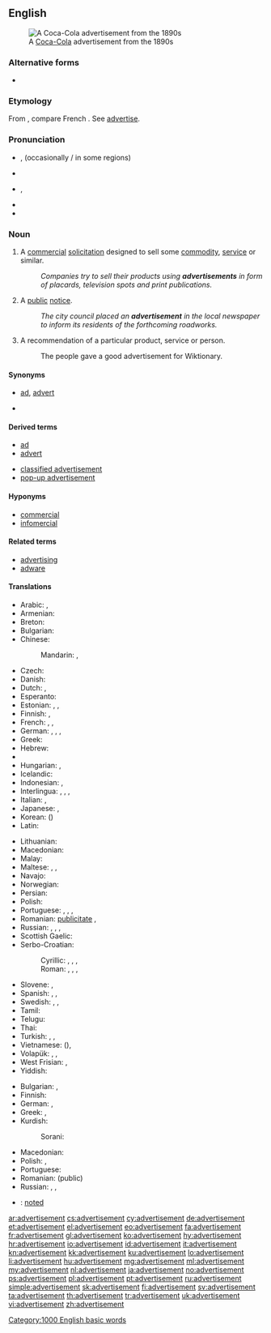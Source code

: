 ==English==

[[Image:Cocacola-5cents-1900 edit1.jpg|thumb|A [[Coca-Cola]] advertisement from the 1890s]]

===Alternative forms===
* {{l|en|advertizement}}

===Etymology===
From {{etyl|frm}} {{term|advertissement||statement calling attention|lang=frm}}, compare French {{term|avertissement||warning|lang=fr}}. See [[advertise]].

===Pronunciation===
* {{a|UK}} {{IPA|/ədˈvɜːtɪsmənt/}}, {{X-SAMPA|/@d"v3:tIsm@nt/}} (occasionally {{IPA|/ad.və.ˈtʌɪz.mənt/}}/ in some regions)
* {{audio|Advertisement.ogg|Audio (UK)}}
* {{a|US}} {{IPA|/ˈædvɚˌtaɪzmənt/}}, {{X-SAMPA|/"{dv@`%taIzm@nt/}}
* {{audio|en-us-advertisement.ogg|Audio (US)}}
* {{hyphenation|ad|ver|tise|ment}}

===Noun===
{{wikipedia}}
{{en-noun}}

# {{marketing}} A [[commercial]] [[solicitation]] designed to sell some [[commodity]], [[service]] or similar.
#: ''Companies try to sell their products using '''advertisements''' in form of placards, television spots and print publications.''
# A [[public]] [[notice]].
#: ''The city council placed an '''advertisement''' in the local newspaper to inform its residents of the forthcoming roadworks.''
# A recommendation of a particular product, service or person.
#: The people gave a good advertisement for Wiktionary.

====Synonyms====
* {{sense|commercial solicitation}} [[ad]], [[advert]]
* {{sense|public notice}}

====Derived terms====
{{rel-top|terms derived from advertisement}}
* [[ad]]
* [[advert]]
{{rel-mid}}
* [[classified advertisement]]
* [[pop-up advertisement]]
{{rel-bottom}}

====Hyponyms====
* [[commercial]]
* [[infomercial]]

====Related terms====
* [[advertising]]
* [[adware]]

====Translations====
{{trans-top|commercial solicitation}}
* Arabic: {{t-|ar|إيذان|m|tr='idhaan}}, {{t-|ar|إعلان|m|tr='i3laan}}
* Armenian: {{t-|hy|գովազդ|tr=govazd}}
* Breton: {{t+|br|bruderezh|m}}
* Bulgarian: {{t+|bg|реклама|f}}
* Chinese:
*: Mandarin: {{t-|cmn|廣告|sc=Hani}}, {{t-|cmn|广告|tr=guǎnggào|sc=Hani}}
* Czech: {{t-|cs|reklama|f}}
* Danish: {{t-|da|reklame}}
* Dutch: {{t+|nl|reclame|f|m}}, {{t+|nl|advertentie|f}}
* Esperanto: {{t-|eo|reklamo}}
* Estonian: {{t-|et|reklaam}}, {{t+|et|propaganda}}, {{t-|et|kuulutus}}
* Finnish: {{t+|fi|mainos}}, {{t-|fi|mainostus}}
* French: {{t+|fr|publicité|f}}, {{t+|fr|pub|f}}, {{t+|fr|annonce|f}}
* German: {{t+|de|Anzeige|f}}, {{t+|de|Werbung|f}}, {{t+|de|Annonce|f}}, {{t-|de|Reklameanzeige|f}}
* Greek: {{t+|el|διαφήμιση|f|tr=diafimisi}}
* Hebrew: {{t-|he|פרסומת|f|tr=pirsomet}}
* {{trreq|hi}}
* Hungarian: {{t+|hu|hirdetés}}, {{t+|hu|reklám}}
* Icelandic: {{t+|is|auglýsing|f}}
* Indonesian: {{t+|id|iklan}}, {{t+|id|reklame}}
* Interlingua: {{t-|ia|annuncio}}, {{t-|ia|publicitate}}, {{t-|ia|reclamo}}, {{t-|ia|propaganda}}
* Italian: {{t+|it|annuncio|m}}, {{t+|it|pubblicità|f}}
* Japanese: {{t+|ja|広告|tr=こうこく, kōkoku}}, {{t-|ja|CM|tr=シーエム, shī-emu}}
* Korean: {{t+|ko|광고|tr=gwanggo|sc=Hang}} ({{t+|ko|廣告|sc=Hani}})
* Latin: {{t-|la|prescriptio|f}}
{{trans-mid}}
* Lithuanian: {{t-|lt|reklama}}
* Macedonian: {{t-|mk|реклама|f|tr=rekláma}}
* Malay: {{t-|ms|iklan}}
* Maltese: {{t-|mt|riklam}}, {{t-|mt|pubbliċità}}, {{t-|mt|tgħarif kummerċjali}}
* Navajo: {{tø|nv|óʼoolkąąh}}
* Norwegian: {{t-|no|reklame}} {{t-|no|annonse}}
* Persian: {{t+|fa|تبلیغ|tr=tabliğ|sc=fa-Arab}}
* Polish: {{t+|pl|reklama|f}}
* Portuguese: {{t+|pt|anúncio|m}}, {{t+|pt|publicidade|f}}, {{t+|pt|reclame|m}}, {{t+|pt|propaganda|f}}
* Romanian: {{t-|ro|anunț|n}}  [[publicitate]] {{f}}, {{t-|ro|reclamă|f}}
* Russian: {{t+|ru|реклама|f|tr=rekláma}}, {{t+|ru|объявление|n|tr=ob”javlénije}}, {{t+|ru|анонс|m|tr=anóns}}, {{t+|ru|заявление|n|tr=zajavlénije}}
* Scottish Gaelic: {{t-|gd|sanas-reic|m}}
* Serbo-Croatian:
*: Cyrillic: {{t-|sh|реклама|f}}, {{t-|sh|оглас|m}}, {{t-|sh|објављење}}, {{t-|sh|извештење}}
*: Roman: {{t-|sh|reklama|f}}, {{t-|sh|oglas|m}}, {{t-|sh|objavljenje}}, {{t-|sh|izveštenje}}
* Slovene: {{t+|sl|oglas|m}}, {{t-|sl|reklama|f}}
* Spanish: {{t+|es|anuncio|m}}, {{t+|es|publicidad|f}}, {{t+|es|reclamo|m}}
* Swedish: {{t+|sv|annons}}, {{t-|sv|annonsering}}, {{t+|sv|reklam}}
* Tamil: {{t+|ta|விளம்பரம்}}
* Telugu: {{t-|te|వ్యాపార ప్రకటన}}
* Thai: {{t-|th|การโฆษณา|tr=gaan kôhtsànaa|sc=Thai}}
* Turkish: {{t+|tr|reklam}}, {{t+|tr|ilan}}, {{t+|tr|duyuru}}
* Vietnamese: {{t+|vi|quảng cáo}} ({{t-|vi|廣告|sc=Hani}}), {{t+|vi|giới thiệu}}
* Volapük: {{t+|vo|noted}}, {{t+|vo|reklam}}, {{t+|vo|nunam}}
* West Frisian: {{t-|fy|advertinsje}}, {{t-|fy|oankundiging}}
* Yiddish: {{t-|yi|רעקלאַמע|f|tr=reklame|sc=Hebr}}
{{trans-bottom}}

{{trans-top|public notice}}
* Bulgarian: {{t+|bg|обявление}}, {{t+|bg|обява}}
* Finnish: {{t+|fi|ilmoitus}}
* German: {{t+|de|Anzeige|f}}, {{t+|de|Bekanntmachung|f}}
* Greek: {{t+|el|διαφήμιση|f|tr=diafimisi}}, {{t+|el|αγγελία|f|tr=agelía}}
* Kurdish:
*: Sorani: {{t|ku|بۆزانین}}
{{trans-mid}}
* Macedonian: {{t-|mk|оглас|m|tr=óglas}}
* Polish: {{t+|pl|ogłoszenie|n}}, {{t-|pl|anons|m}}
* Portuguese: {{t-|pt|edital|m}}
* Romanian: {{t-|ro|anunț|n}} (public)
* Russian: {{t+|ru|объявление|n|tr=ob”javlénije}}, {{t+|ru|анонс|m|tr=anóns}}, {{t+|ru|извещение|n|tr=izveščénije}}
{{trans-bottom}}

{{checktrans-top}}
{{trans-mid}}
* {{ttbc|vo}}: [[noted]]
{{trans-bottom}}

[[Category:1000 English basic words]]

[[ar:advertisement]]
[[cs:advertisement]]
[[cy:advertisement]]
[[de:advertisement]]
[[et:advertisement]]
[[el:advertisement]]
[[eo:advertisement]]
[[fa:advertisement]]
[[fr:advertisement]]
[[gl:advertisement]]
[[ko:advertisement]]
[[hy:advertisement]]
[[hr:advertisement]]
[[io:advertisement]]
[[id:advertisement]]
[[it:advertisement]]
[[kn:advertisement]]
[[kk:advertisement]]
[[ku:advertisement]]
[[lo:advertisement]]
[[li:advertisement]]
[[hu:advertisement]]
[[mg:advertisement]]
[[ml:advertisement]]
[[my:advertisement]]
[[nl:advertisement]]
[[ja:advertisement]]
[[no:advertisement]]
[[ps:advertisement]]
[[pl:advertisement]]
[[pt:advertisement]]
[[ru:advertisement]]
[[simple:advertisement]]
[[sk:advertisement]]
[[fi:advertisement]]
[[sv:advertisement]]
[[ta:advertisement]]
[[th:advertisement]]
[[tr:advertisement]]
[[uk:advertisement]]
[[vi:advertisement]]
[[zh:advertisement]]